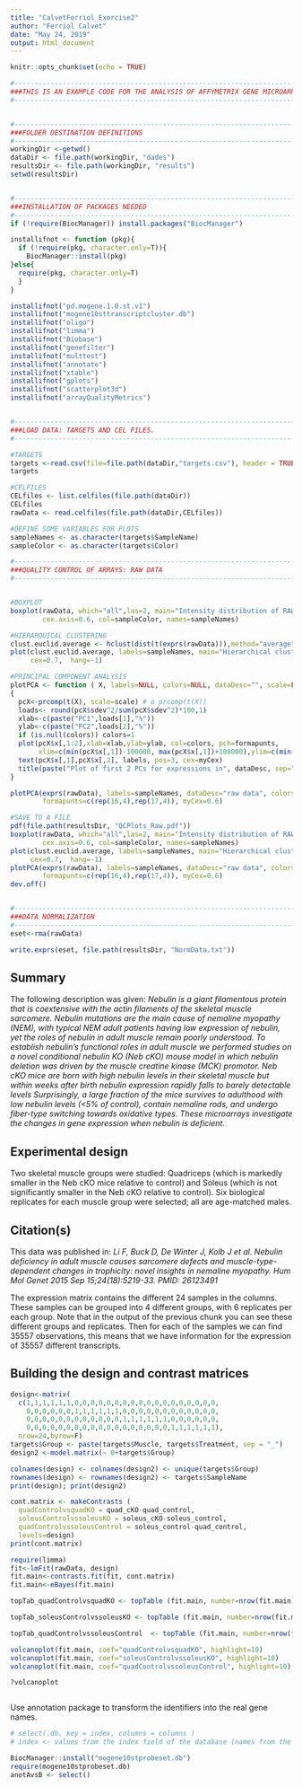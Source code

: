 ```yaml
---
title: "CalvetFerriol_Exercise2"
author: "Ferriol Calvet"
date: "May 24, 2019"
output: html_document
---
```


```r
knitr::opts_chunk$set(echo = TRUE)
```



```r
#---------------------------------------------------------------------------------------------
###THIS IS AN EXAMPLE CODE FOR THE ANALYSIS OF AFFYMETRIX GENE MICROARRAYS
#---------------------------------------------------------------------------------------------


#---------------------------------------------------------------------------------------------
###FOLDER DESTINATION DEFINITIONS
#---------------------------------------------------------------------------------------------
workingDir <-getwd()
dataDir <- file.path(workingDir, "dades")
resultsDir <- file.path(workingDir, "results")
setwd(resultsDir)


#---------------------------------------------------------------------------------------------
###INSTALLATION OF PACKAGES NEEDED
#---------------------------------------------------------------------------------------------
if (!require(BiocManager)) install.packages("BiocManager")

installifnot <- function (pkg){
  if (!require(pkg, character.only=T)){
    BiocManager::install(pkg)
}else{
  require(pkg, character.only=T)
  }
}

installifnot("pd.mogene.1.0.st.v1")
installifnot("mogene10sttranscriptcluster.db")
installifnot("oligo")
installifnot("limma")
installifnot("Biobase")
installifnot("genefilter")
installifnot("multtest")
installifnot("annotate")
installifnot("xtable")
installifnot("gplots")
installifnot("scatterplot3d")
installifnot("arrayQualityMetrics")


#---------------------------------------------------------------------------------------------
###LOAD DATA: TARGETS AND CEL FILES. 
#---------------------------------------------------------------------------------------------

#TARGETS
targets <-read.csv(file=file.path(dataDir,"targets.csv"), header = TRUE, sep="\t") 
targets

#CELFILES
CELfiles <- list.celfiles(file.path(dataDir))
CELfiles
rawData <- read.celfiles(file.path(dataDir,CELfiles))

#DEFINE SOME VARIABLES FOR PLOTS
sampleNames <- as.character(targets$SampleName)
sampleColor <- as.character(targets$Color)
```


```r
#---------------------------------------------------------------------------------------------
###QUALITY CONTROL OF ARRAYS: RAW DATA
#---------------------------------------------------------------------------------------------


#BOXPLOT
boxplot(rawData, which="all",las=2, main="Intensity distribution of RAW data", 
        cex.axis=0.6, col=sampleColor, names=sampleNames)

#HIERARQUICAL CLUSTERING
clust.euclid.average <- hclust(dist(t(exprs(rawData))),method="average")
plot(clust.euclid.average, labels=sampleNames, main="Hierarchical clustering of RawData", 
     cex=0.7,  hang=-1)

#PRINCIPAL COMPONENT ANALYSIS
plotPCA <- function ( X, labels=NULL, colors=NULL, dataDesc="", scale=FALSE, formapunts=NULL, myCex=0.8,...)
{
  pcX<-prcomp(t(X), scale=scale) # o prcomp(t(X))
  loads<- round(pcX$sdev^2/sum(pcX$sdev^2)*100,1)
  xlab<-c(paste("PC1",loads[1],"%"))
  ylab<-c(paste("PC2",loads[2],"%"))
  if (is.null(colors)) colors=1
  plot(pcX$x[,1:2],xlab=xlab,ylab=ylab, col=colors, pch=formapunts, 
       xlim=c(min(pcX$x[,1])-100000, max(pcX$x[,1])+100000),ylim=c(min(pcX$x[,2])-100000, max(pcX$x[,2])+100000))
  text(pcX$x[,1],pcX$x[,2], labels, pos=3, cex=myCex)
  title(paste("Plot of first 2 PCs for expressions in", dataDesc, sep=" "), cex=0.8)
}

plotPCA(exprs(rawData), labels=sampleNames, dataDesc="raw data", colors=sampleColor,
        formapunts=c(rep(16,4),rep(17,4)), myCex=0.6)

#SAVE TO A FILE
pdf(file.path(resultsDir, "QCPlots_Raw.pdf"))
boxplot(rawData, which="all",las=2, main="Intensity distribution of RAW data", 
        cex.axis=0.6, col=sampleColor, names=sampleNames)
plot(clust.euclid.average, labels=sampleNames, main="Hierarchical clustering of samples of RawData", 
     cex=0.7,  hang=-1)
plotPCA(exprs(rawData), labels=sampleNames, dataDesc="raw data", colors=sampleColor,
        formapunts=c(rep(16,4),rep(17,4)), myCex=0.6)
dev.off()


#---------------------------------------------------------------------------------------------
###DATA NORMALIZATION
#---------------------------------------------------------------------------------------------
eset<-rma(rawData)

write.exprs(eset, file.path(resultsDir, "NormData.txt"))

```

## Summary
The following description was given: *Nebulin is a giant filamentous protein that is coextensive with the actin filaments of the skeletal muscle sarcomere. Nebulin mutations are the main cause of nemaline myopathy (NEM), with typical NEM adult patients having low expression of nebulin, yet the roles of nebulin in adult muscle remain poorly understood. To establish nebulin’s functional roles in adult muscle we performed studies on a novel conditional nebulin KO (Neb cKO) mouse model in which nebulin deletion was driven by the muscle creatine kinase (MCK) promotor. Neb cKO mice are born with high nebulin levels in their skeletal muscle but within weeks after birth nebulin expression rapidly falls to barely detectable levels Surprisingly, a large fraction of the mice survives to adulthood with low nebulin levels (<5% of control), contain nemaline rods, and undergo fiber-type switching towards oxidative types. These microarrays investigate the changes in gene expression when nebulin is deficient.*

## Experimental design
Two skeletal muscle groups were studied: Quadriceps (which is markedly smaller in the Neb cKO mice relative to control) and Soleus (which is not significantly smaller in the Neb cKO relative to control). Six biological replicates for each muscle group were selected; all are age-matched males.

## Citation(s)
This data was published in: 
*Li F, Buck D, De Winter J, Kolb J et al. Nebulin deficiency in adult muscle causes sarcomere defects and muscle-type-dependent changes in trophicity: novel insights in nemaline myopathy. Hum Mol Genet 2015 Sep 15;24(18):5219-33. PMID: 26123491*

The expression matrix contains the different 24 samples in the columns. These samples can be grouped into 4 different groups, with 6 replicates per each group. Note that in the output of the previous chunk you can see these different groups and replicates.
Then for each of the samples we can find 35557 observations, this means that we have information for the expression of 35557 different transcripts.

## Building the design and contrast matrices
```r
design<-matrix(
  c(1,1,1,1,1,1,0,0,0,0,0,0,0,0,0,0,0,0,0,0,0,0,0,0,
    0,0,0,0,0,0,1,1,1,1,1,1,0,0,0,0,0,0,0,0,0,0,0,0,
    0,0,0,0,0,0,0,0,0,0,0,0,1,1,1,1,1,1,0,0,0,0,0,0,
    0,0,0,0,0,0,0,0,0,0,0,0,0,0,0,0,0,0,1,1,1,1,1,1),
  nrow=24,byrow=F)
targets$Group <- paste(targets$Muscle, targets$Treatment, sep = "_")
design2 <-model.matrix(~ 0+targets$Group)

colnames(design) <- colnames(design2) <- unique(targets$Group)
rownames(design) <- rownames(design2) <- targets$SampleName 
print(design); print(design2)
```
```r
cont.matrix <- makeContrasts (
  quadControlvsquadKO = quad_cKO-quad_control,
  soleusControlvssoleusKO = soleus_cKO-soleus_control,
  quadControlvssoleusControl = soleus_control-quad_control,
  levels=design)
print(cont.matrix)
```

```r
require(limma)
fit<-lmFit(rawData, design)
fit.main<-contrasts.fit(fit, cont.matrix)
fit.main<-eBayes(fit.main)
```

```r
topTab_quadControlvsquadKO <- topTable (fit.main, number=nrow(fit.main), coef="quadControlvsquadKO", adjust="fdr"); head(topTab_quadControlvsquadKO)

topTab_soleusControlvssoleusKO <- topTable (fit.main, number=nrow(fit.main), coef="soleusControlvssoleusKO", adjust="fdr"); head(topTab_soleusControlvssoleusKO)

topTab_quadControlvssoleusControl  <- topTable (fit.main, number=nrow(fit.main) , coef="quadControlvssoleusControl", adjust="fdr"); head(topTab_quadControlvssoleusControl)
```

```r
volcanoplot(fit.main, coef="quadControlvsquadKO", highlight=10)
volcanoplot(fit.main, coef="soleusControlvssoleusKO", highlight=10)
volcanoplot(fit.main, coef="quadControlvssoleusControl", highlight=10)

?volcanoplot



```

Use annotation package to transform the identifiers into the real gene names.
```r

# select(.db, key = index, columns = columns )
# index <- values from the index field of the database (names from the genes we want to see)

BiocManager::install("mogene10stprobeset.db")
require(mogene10stprobeset.db)
anotAvsB <- select()
```


